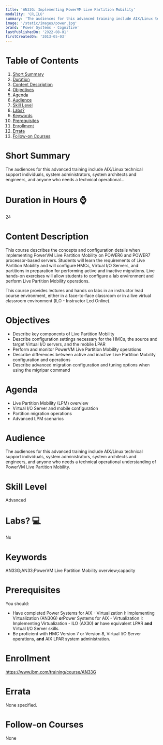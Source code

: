 ```yaml
---
title: 'AN33G: Implementing PowerVM Live Partition Mobility'
modality: 'CR,ILO'
summary: 'The audiences for this advanced training include AIX/Linux technical support individuals, system administrators, system architects and engineers, and anyone who needs a technical operational...'
image: '/static/images/power.jpg'
brand: 'Power Systems - Cognitive'
lastPublishedOn: '2022-08-01'
firstCreatedOn: '2013-05-03'
---
```

# Table of Contents
1.  [Short Summary](#short-summary)
2.  [Duration](#duration-in-hours-)
3.  [Content Description](#content-description)
4.  [Objectives](#objectives)
5.  [Agenda](#agenda)
6.  [Audience](#audience)
7.  [Skill Level](#skill-level)
8.  [Labs?](#labs-)
9.  [Keywords](#keywords)
10. [Prerequisites](#prerequisites)
11. [Enrollment](#enrollment)
12. [Errata](#errata)
13. [Follow-on Courses](#follow-on-courses)

# Short Summary
The audiences for this advanced training include AIX/Linux technical support individuals, system administrators, system architects and engineers, and anyone who needs a technical operational...

# Duration in Hours ⌚
24

# Content Description
This course describes the concepts and configuration details when implementing PowerVM Live Partition Mobility on POWER6 and POWER7 processor-based servers. Students will learn the requirements of Live Partition Mobility and will configure HMCs, Virtual I/O Servers, and partitions in preparation for performing active and inactive migrations. Live hands-on exercises will allow students to configure a lab environment and perform Live Partition Mobility operations.


This course provides lectures and hands on labs in an instructor lead course environment, either in a face-to-face classroom or in a live virtual classroom environment (ILO - Instructor Led Online).



# Objectives
* Describe key components of Live Partition Mobility
* Describe configuration settings necessary for the HMCs, the source and target Virtual I/O servers, and the mobile LPAR
* Perform and monitor PowerVM Live Partition Mobility operations
* Describe differences between active and inactive Live Partition Mobility configuration and operations
* Describe advanced migration configuration and tuning options when using the migrlpar command


# Agenda
* Live Partition Mobility (LPM) overview
* Virtual I/O Server and mobile configuration
* Partition migration operations
* Advanced LPM scenarios


# Audience
The audiences for this advanced training include AIX/Linux technical support individuals, system administrators, system architects and engineers, and anyone who needs a technical operational understanding of PowerVM Live Partition Mobility.



# Skill Level
Advanced            

# Labs? 💻
No

# Keywords
AN33G;AN33;PowerVM Live Partition Mobility overview;capacity

# Prerequisites
You should:


* Have completed Power Systems for AIX - Virtualization I: Implementing Virtualization (AN30G) **or**Power Systems for AIX - Virtualization I: Implementing Virtualization - ILO (AX30) **or** have equivalent LPAR **and** Virtual I/O Server skills.
* Be proficient with HMC Version 7 or Version 8, Virtual I/O Server operations, **and** AIX LPAR system administration.


# Enrollment
https://www.ibm.com/training/course/AN33G

# Errata
None specified.

# Follow-on Courses
None

